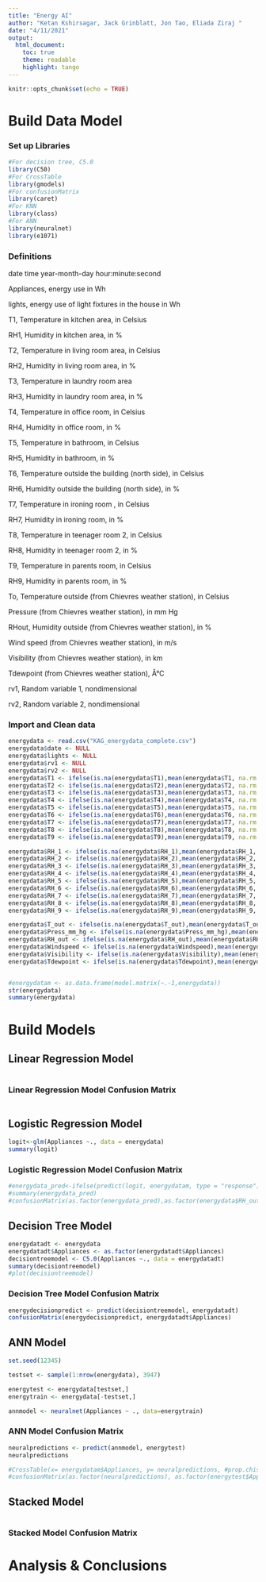 ```yaml
---
title: "Energy AI"
author: "Ketan Kshirsagar, Jack Grinblatt, Jon Tao, Eliada Ziraj "
date: "4/11/2021"
output: 
  html_document:
    toc: true
    theme: readable
    highlight: tango
---
```


```r
knitr::opts_chunk$set(echo = TRUE)
```
# Build Data Model

### Set up Libraries
```r
#For decision tree, C5.0 
library(C50)
#For CrossTable
library(gmodels)
#For confusionMatrix
library(caret)
#For KNN
library(class)
#For ANN
library(neuralnet)
library(e1071)
```
### Definitions

date time year-month-day hour:minute:second

Appliances, energy use in Wh

lights, energy use of light fixtures in the house in Wh

T1, Temperature in kitchen area, in Celsius

RH1, Humidity in kitchen area, in % 

T2, Temperature in living room area, in Celsius 

RH2, Humidity in living room area, in %

T3, Temperature in laundry room area

RH3, Humidity in laundry room area, in % 

T4, Temperature in office room, in Celsius 

RH4, Humidity in office room, in %

T5, Temperature in bathroom, in Celsius

RH5, Humidity in bathroom, in % 

T6, Temperature outside the building (north side), in Celsius 

RH6, Humidity outside the building (north side), in %

T7, Temperature in ironing room , in Celsius

RH7, Humidity in ironing room, in % 

T8, Temperature in teenager room 2, in Celsius 

RH8, Humidity in teenager room 2, in %

T9, Temperature in parents room, in Celsius

RH9, Humidity in parents room, in % 

To, Temperature outside (from Chievres weather station), in Celsius

Pressure (from Chievres weather station), in mm Hg 

RHout, Humidity outside (from Chievres weather station), in %

Wind speed (from Chievres weather station), in m/s

Visibility (from Chievres weather station), in km

Tdewpoint (from Chievres weather station), Â°C

rv1, Random variable 1, nondimensional

rv2, Random variable 2, nondimensional

### Import and Clean data

```r
energydata <- read.csv("KAG_energydata_complete.csv")
energydata$date <- NULL
energydata$lights <- NULL
energydata$rv1 <- NULL
energydata$rv2 <- NULL
energydata$T1 <- ifelse(is.na(energydata$T1),mean(energydata$T1, na.rm =T),energydata$T1)
energydata$T2 <- ifelse(is.na(energydata$T2),mean(energydata$T2, na.rm =T),energydata$T2)
energydata$T3 <- ifelse(is.na(energydata$T3),mean(energydata$T3, na.rm =T),energydata$T3)
energydata$T4 <- ifelse(is.na(energydata$T4),mean(energydata$T4, na.rm =T),energydata$T4)
energydata$T5 <- ifelse(is.na(energydata$T5),mean(energydata$T5, na.rm =T),energydata$T5)
energydata$T6 <- ifelse(is.na(energydata$T6),mean(energydata$T6, na.rm =T),energydata$T6)
energydata$T7 <- ifelse(is.na(energydata$T7),mean(energydata$T7, na.rm =T),energydata$T7)
energydata$T8 <- ifelse(is.na(energydata$T8),mean(energydata$T8, na.rm =T),energydata$T8)
energydata$T9 <- ifelse(is.na(energydata$T9),mean(energydata$T9, na.rm =T),energydata$T9)

energydata$RH_1 <- ifelse(is.na(energydata$RH_1),mean(energydata$RH_1, na.rm =T),energydata$RH_1)
energydata$RH_2 <- ifelse(is.na(energydata$RH_2),mean(energydata$RH_2, na.rm =T),energydata$RH_2)
energydata$RH_3 <- ifelse(is.na(energydata$RH_3),mean(energydata$RH_3, na.rm =T),energydata$RH_3)
energydata$RH_4 <- ifelse(is.na(energydata$RH_4),mean(energydata$RH_4, na.rm =T),energydata$RH_4)
energydata$RH_5 <- ifelse(is.na(energydata$RH_5),mean(energydata$RH_5, na.rm =T),energydata$RH_5)
energydata$RH_6 <- ifelse(is.na(energydata$RH_6),mean(energydata$RH_6, na.rm =T),energydata$RH_6)
energydata$RH_7 <- ifelse(is.na(energydata$RH_7),mean(energydata$RH_7, na.rm =T),energydata$RH_7)
energydata$RH_8 <- ifelse(is.na(energydata$RH_8),mean(energydata$RH_8, na.rm =T),energydata$RH_8)
energydata$RH_9 <- ifelse(is.na(energydata$RH_9),mean(energydata$RH_9, na.rm =T),energydata$RH_9)

energydata$T_out <- ifelse(is.na(energydata$T_out),mean(energydata$T_out, na.rm =T),energydata$T_out)
energydata$Press_mm_hg <- ifelse(is.na(energydata$Press_mm_hg),mean(energydata$Press_mm_hg, na.rm =T),energydata$Press_mm_hg)
energydata$RH_out <- ifelse(is.na(energydata$RH_out),mean(energydata$RH_out, na.rm =T),energydata$RH_out)
energydata$Windspeed <- ifelse(is.na(energydata$Windspeed),mean(energydata$Windspeed, na.rm =T),energydata$Windspeed)
energydata$Visibility <- ifelse(is.na(energydata$Visibility),mean(energydata$Visibility, na.rm =T),energydata$Visibility)
energydata$Tdewpoint <- ifelse(is.na(energydata$Tdewpoint),mean(energydata$Tdewpoint, na.rm =T),energydata$Tdewpoint)


#energydatam <- as.data.frame(model.matrix(~.-1,energydata))
str(energydata)
summary(energydata)

```
# Build Models

## Linear Regression Model
```r

```

### Linear Regression Model Confusion Matrix
```r

```


## Logistic Regression Model

```r
logit<-glm(Appliances ~., data = energydata)
summary(logit)

```

### Logistic Regression Model Confusion Matrix
```r
#energydata_pred<-ifelse(predict(logit, energydatam, type = "response")>0.1,3,0)
#summary(energydata_pred)
#confusionMatrix(as.factor(energydata_pred),as.factor(energydata$RH_out),positive = "1")
```


## Decision Tree Model
```r
energydatadt <- energydata
energydatadt$Appliances <- as.factor(energydatadt$Appliances)
decisiontreemodel <- C5.0(Appliances ~., data = energydatadt)
summary(decisiontreemodel)
#plot(decisiontreemodel)
```

### Decision Tree Model Confusion Matrix
```r
energydecisionpredict <- predict(decisiontreemodel, energydatadt)
confusionMatrix(energydecisionpredict, energydatadt$Appliances)
```


## ANN Model
```r
set.seed(12345)

testset <- sample(1:nrow(energydata), 3947)

energytest <- energydata[testset,]
energytrain <- energydata[-testset,]

annmodel <- neuralnet(Appliances ~ ., data=energytrain)
```

### ANN Model Confusion Matrix
```r
neuralpredictions <- predict(annmodel, energytest)
neuralpredictions

#CrossTable(x= energydatam$Appliances, y= neuralpredictions, #prop.chisq=FALSE)
#confusionMatrix(as.factor(neuralpredictions), as.factor(energytest$Appliances), positive="1")
```


## Stacked Model
```r

```


### Stacked Model Confusion Matrix

# Analysis & Conclusions

